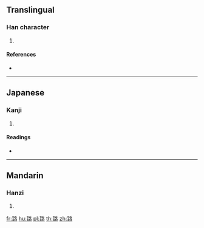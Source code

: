 {{character info/new}}
==Translingual==

===Han character===
{{Han char|rn=133|rad=至|as=06|sn=12|four=|canj=MGHER,XMGHE}}

# {{defn|Han|sort=至06}}

====References====
* {{Han ref|kx=1001.220|dkj=30153|dj=1458.110|hdz=42817.020|uh=81F5|ud=33269}}

----

==Japanese==

===Kanji===
{{ja-kanji|grade=|rs=至06}}

# {{defn|lang=ja|sort=至06}}

====Readings====
* {{ja-readings|on=[[かく]] (kaku)|kun=[[いたる]] (itaru)|nanori=}}

----

==Mandarin==

===Hanzi===
{{cmn-hanzi|pin=[[gé]] ([[ge2]]), [[zùn]] ([[zun4]])|wg=ko<sup>2</sup>, tsun<sup>4</sup>}}

# {{defn|lang=cmn|sort=至06}}

[[fr:臵]]
[[hu:臵]]
[[pl:臵]]
[[th:臵]]
[[zh:臵]]